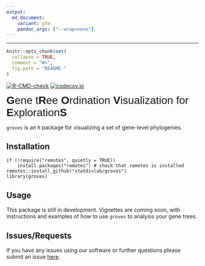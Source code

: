 ```yaml
---
output:
  md_document:
    variant: gfm
    pandoc_args: ["--wrap=none"]
---
```


---
```r
knitr::opts_chunk$set(
  collapse = TRUE,
  comment = "#>",
  fig.path = "README-"
)
```

<!-- badges: start -->
  [![R-CMD-check](https://github.com/statdivlab/groves/workflows/R-CMD-check/badge.svg)](https://github.com/statdivlab/groves/actions)
  [![codecov.io](https://codecov.io/gh/statdivlab/groves/coverage.svg?branch=main)](https://codecov.io/gh/statdivlab/groves?branch=main)
  <!-- badges: end -->

<span style="font-family:Arial; font-size:2em;"> **G**ene t**R**ee **O**rdination **V**isualization for **E**xploration**S**</span>

`groves` is an `R` package for visualizing a set of gene-level phylogenies. 

## Installation

```
if (!require("remotes", quietly = TRUE))
    install.packages("remotes") # check that remotes is installed
remotes::install_github("statdivlab/groves") 
library(groves)
```

## Usage 
This package is still in development. Vignettes are coming soon, with instructions and examples of how to use `groves` to analysis
your gene trees. 

## Issues/Requests 

If you have any issues using our software or further questions please submit an issue [here](https://github.com/statdivlab/groves/issues). 
